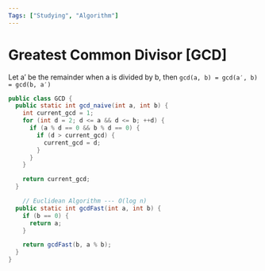 ```yaml
---
Tags: ["Studying", "Algorithm"]
---
```

# Greatest Common Divisor [GCD]

Let a′ be the remainder when a is divided by b, then
`gcd(a, b) = gcd(a′, b) = gcd(b, a′)`

```java
public class GCD {
  public static int gcd_naive(int a, int b) {
    int current_gcd = 1;
    for (int d = 2; d <= a && d <= b; ++d) {
      if (a % d == 0 && b % d == 0) {
        if (d > current_gcd) {
          current_gcd = d;
        }
      }
    }

    return current_gcd;
  }

	// Euclidean Algorithm --- O(log n)
  public static int gcdFast(int a, int b) {
    if (b == 0) {
      return a;
    }

    return gcdFast(b, a % b);
  }
}
```
